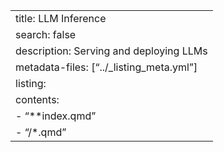 ---
title: LLM Inference
search: false
description: Serving and deploying LLMs
metadata-files: ["../_listing_meta.yml"]
listing:
  contents:
   - "**index.qmd"
   - "/*.qmd"
---